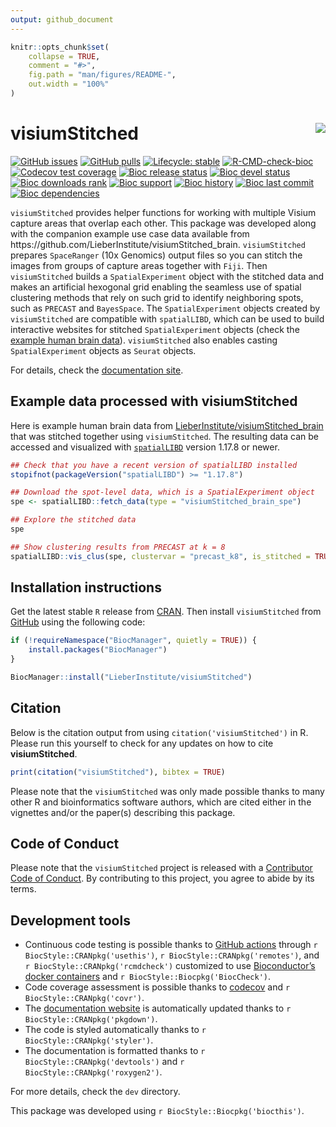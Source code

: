 ```yaml
---
output: github_document
---
```


<!-- README.md is generated from README.Rmd. Please edit that file -->

```r
knitr::opts_chunk$set(
    collapse = TRUE,
    comment = "#>",
    fig.path = "man/figures/README-",
    out.width = "100%"
)
```

# visiumStitched <img src="man/figures/logo.png" align="right" />

<!-- badges: start -->
[![GitHub issues](https://img.shields.io/github/issues/LieberInstitute/visiumStitched)](https://github.com/LieberInstitute/visiumStitched/issues)
[![GitHub pulls](https://img.shields.io/github/issues-pr/LieberInstitute/visiumStitched)](https://github.com/LieberInstitute/visiumStitched/pulls)
[![Lifecycle: stable](https://img.shields.io/badge/lifecycle-stable-brightgreen.svg)](https://lifecycle.r-lib.org/articles/stages.html#stable)
[![R-CMD-check-bioc](https://github.com/LieberInstitute/visiumStitched/actions/workflows/check-bioc.yml/badge.svg)](https://github.com/LieberInstitute/visiumStitched/actions/workflows/check-bioc.yml)
[![Codecov test coverage](https://codecov.io/gh/LieberInstitute/visiumStitched/branch/devel/graph/badge.svg)](https://app.codecov.io/gh/LieberInstitute/visiumStitched?branch=devel)
[![Bioc release status](http://www.bioconductor.org/shields/build/release/bioc/visiumStitched.svg)](https://bioconductor.org/checkResults/release/bioc-LATEST/visiumStitched)
[![Bioc devel status](http://www.bioconductor.org/shields/build/devel/bioc/visiumStitched.svg)](https://bioconductor.org/checkResults/devel/bioc-LATEST/visiumStitched)
[![Bioc downloads rank](https://bioconductor.org/shields/downloads/release/visiumStitched.svg)](http://bioconductor.org/packages/stats/bioc/visiumStitched/)
[![Bioc support](https://bioconductor.org/shields/posts/visiumStitched.svg)](https://support.bioconductor.org/tag/visiumStitched)
[![Bioc history](https://bioconductor.org/shields/years-in-bioc/visiumStitched.svg)](https://bioconductor.org/packages/release/bioc/html/visiumStitched.html#since)
[![Bioc last commit](https://bioconductor.org/shields/lastcommit/devel/bioc/visiumStitched.svg)](http://bioconductor.org/checkResults/devel/bioc-LATEST/visiumStitched/)
[![Bioc dependencies](https://bioconductor.org/shields/dependencies/release/visiumStitched.svg)](https://bioconductor.org/packages/release/bioc/html/visiumStitched.html#since)
<!-- badges: end -->

`visiumStitched` provides helper functions for working with	multiple Visium capture areas that overlap each other. This package was developed along with the companion example use case data available from https://github.com/LieberInstitute/visiumStitched_brain. `visiumStitched` prepares `SpaceRanger` (10x Genomics) output files so you can stitch the images from groups of capture areas together with `Fiji`. Then `visiumStitched` builds a `SpatialExperiment` object with the stitched data and makes an artificial hexogonal grid enabling the seamless use of spatial clustering methods that rely on such grid to identify neighboring spots, such as `PRECAST` and `BayesSpace`. The `SpatialExperiment` objects created by `visiumStitched` are compatible with `spatialLIBD`, which can be used to build interactive websites for stitched `SpatialExperiment` objects (check the [example human brain data](https://libd.shinyapps.io/visiumStitched_brain)). `visiumStitched` also enables casting `SpatialExperiment` objects as `Seurat` objects.

For details, check the [documentation site](http://research.libd.org/visiumStitched/).

## Example data processed with visiumStitched

Here is example human brain data from [LieberInstitute/visiumStitched_brain](https://github.com/LieberInstitute/visiumStitched_brain) that was stitched together using `visiumStitched`. The resulting data can be accessed and visualized with [`spatialLIBD`](https://research.libd.org/spatialLIBD/) version 1.17.8 or newer.

```r
## Check that you have a recent version of spatialLIBD installed
stopifnot(packageVersion("spatialLIBD") >= "1.17.8")

## Download the spot-level data, which is a SpatialExperiment object
spe <- spatialLIBD::fetch_data(type = "visiumStitched_brain_spe")

## Explore the stitched data
spe

## Show clustering results from PRECAST at k = 8
spatialLIBD::vis_clus(spe, clustervar = "precast_k8", is_stitched = TRUE)
```


## Installation instructions

Get the latest stable `R` release from [CRAN](http://cran.r-project.org/). Then install `visiumStitched` from [GitHub](https://github.com/LieberInstitute/visiumStitched) using the following code:

```r
if (!requireNamespace("BiocManager", quietly = TRUE)) {
    install.packages("BiocManager")
}

BiocManager::install("LieberInstitute/visiumStitched")
```

## Citation

Below is the citation output from using `citation('visiumStitched')` in R. Please
run this yourself to check for any updates on how to cite __visiumStitched__.

```r
print(citation("visiumStitched"), bibtex = TRUE)
```

Please note that the `visiumStitched` was only made possible thanks to many other R and bioinformatics software authors, which are cited either in the vignettes and/or the paper(s) describing this package.

## Code of Conduct

Please note that the `visiumStitched` project is released with a [Contributor Code of Conduct](http://bioconductor.org/about/code-of-conduct/). By contributing to this project, you agree to abide by its terms.

## Development tools

* Continuous code testing is possible thanks to [GitHub actions](https://www.tidyverse.org/blog/2020/04/usethis-1-6-0/)  through `r BiocStyle::CRANpkg('usethis')`, `r BiocStyle::CRANpkg('remotes')`, and `r BiocStyle::CRANpkg('rcmdcheck')` customized to use [Bioconductor's docker containers](https://www.bioconductor.org/help/docker/) and `r BiocStyle::Biocpkg('BiocCheck')`.
* Code coverage assessment is possible thanks to [codecov](https://codecov.io/gh) and `r BiocStyle::CRANpkg('covr')`.
* The [documentation website](http://LieberInstitute.github.io/visiumStitched) is automatically updated thanks to `r BiocStyle::CRANpkg('pkgdown')`.
* The code is styled automatically thanks to `r BiocStyle::CRANpkg('styler')`.
* The documentation is formatted thanks to `r BiocStyle::CRANpkg('devtools')` and `r BiocStyle::CRANpkg('roxygen2')`.

For more details, check the `dev` directory.

This package was developed using `r BiocStyle::Biocpkg('biocthis')`.
